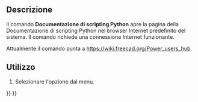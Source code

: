 <languages/>

<div class="mw-translate-fuzzy">
{{Docnav/it
|[[Std_FreeCADUserHub/it|Documentazione utenti]]
|[[Std_PythonHelp/it|Documentazione dei moduli Python]]
|[[Std_Help_Menu/it|Menu Aiuto]]
|IconL=Std_FreeCADUserHub.svg
|IconR=Std_FreeCADWebsite.svg
|IconC=Freecad.svg
}}
</div>

{{VeryImportantMessage|This command is obsolete, it is not available in {{VersionPlus|1.1}}.}}

{{GuiCommand/it
|Name=Std FreeCADPowerUserHub
|Name/it=Documentazione di scripting Python
|MenuLocation=Aiuto → Documentazione di scripting Python
|Workbenches=Tutti
|SeeAlso=[[Std_FreeCADWebsite/it|Sito Web di FreeCAD]], [[Std_FreeCADUserHub/it|Documentazione utenti]], [[Std_FreeCADForum/it|Forum di FreeCAD]], [[Std_FreeCADFAQ/it|FAQ su FreeCAD]]
}}

<span id="Description"></span>
==Descrizione==

Il comando '''Documentazione di scripting Python''' apre la pagina della Documentazione di scripting Python nel browser Internet predefinito del sistema. Il comando richiede una connessione Internet funzionante.

Attualmente il comando punta a [https://wiki.freecad.org/Power_users_hub https://wiki.freecad.org/Power_users_hub].

<span id="Usage"></span>
==Utilizzo==

# Selezionare l'opzione {{MenuCommand|Aiuto → [[Image:Std_FreeCADPowerUserHub.svg|16px]] Documentazione di scripting Python}} dal menu.


<div class="mw-translate-fuzzy">
{{Docnav/it
|[[Std_FreeCADUserHub/it|Documentazione utenti]]
|[[Std_PythonHelp/it|Documentazione dei moduli Python]]
|[[Std_Help_Menu/it|Menu Aiuto]]
|IconL=Std_FreeCADUserHub.svg
|IconR=Std_FreeCADWebsite.svg
|IconC=Freecad.svg
}}
</div>

{{Std_Base_navi{{#translation:}}}}
{{Userdocnavi{{#translation:}}}}